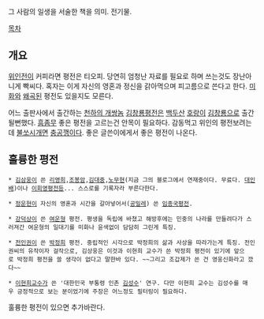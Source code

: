 
그 사람의 일생을 서술한 책을 의미. 전기물.

[[목차]]

== 개요 ==
[[위인전]]이 커피라면 평전은 티오피. 당연히 엄청난 자료를 필요로 하며 쓰는것도 장난아니게 빡씨다. 혹자는 이게 자신의 영혼과 정신을 갉아먹으며 피고름으로 쓴다고 한다. [[미화]]와 [[왜곡]]된 평전도 있을지도 모른다.

어느 출판사에서 출간하는 [[천하의 개쌍놈]] [[김창룡]]평전은 [[백두산]] [[호랑이]] [[김창룡]]으로 출간될뻔했다. [[흠좀무]] 좋은 평전을 고르는건 안목이 필요하다. 감동먹고 위인의 평전보려는데 [[불쏘시개]]면 [[충공깽]]이다. 좋은 글쓴이에게서 좋은 평전이 나온다. 

== 훌륭한 평전 ==

 * [[김삼웅]]이 쓴 [[리영희]],[[조봉암]],[[김대중]],[[노무현]](지금 그의 블로그에서 연재중이다. 무료다. [[대인배]])이나 [[이회영]]평전등... 스스로를 기록자라 부른다한다.

 * [[정운현]]이 자신의 영혼과 시간을 갈아넣어서([[공밀레]]) 쓴 [[임종국]]평전.

 * [[강덕상]]이 쓴 [[여운형]] 평전. 평생을 독립에 바쳤고 해방후에는 민중의 나라를 만들려다가 스러져간 여운형의 일대기를 미화나 윤색없이 담담히 그린게 특징.

 * [[전인권]]이 쓴 [[박정희]] 평전. 중립적인 시각으로 박정희의 삶과 사상을 따라가는게 특징. 전인권씨의 유작이자 걸작으로, 김상웅은 이것과 이현희 교수가 쓴 박정희 평전이 있기에 앞으로 박정희 평전을 쓸 생각이 없다고 말한바 있다. ~~그리고 조갑제가 쓴 건 영웅신화라고 깠다~~

 * [[이현희]]교수가 쓴 '대한민국 부통령 인촌 [[김성수]]' 연구. 다만 이현희 교수는 김성수를 매우 긍정적으로 보는 분이었기에 주장은 어느정도 필터링이 필요하다.
 
훌륭한 평전이 있으면 추가바란다.
